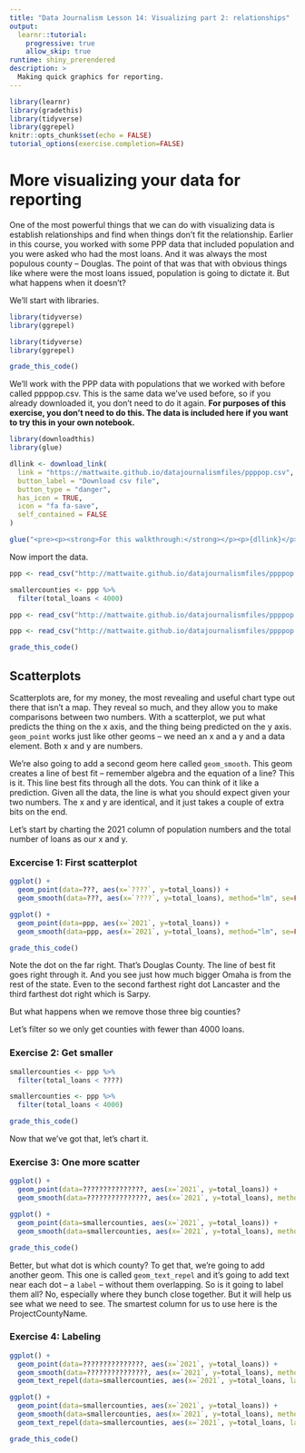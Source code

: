```yaml
---
title: "Data Journalism Lesson 14: Visualizing part 2: relationships"
output: 
  learnr::tutorial:
    progressive: true
    allow_skip: true
runtime: shiny_prerendered
description: >
  Making quick graphics for reporting.
---
```

```r
library(learnr)
library(gradethis)
library(tidyverse)
library(ggrepel)
knitr::opts_chunk$set(echo = FALSE)
tutorial_options(exercise.completion=FALSE)
```

# More visualizing your data for reporting

One of the most powerful things that we can do with visualizing data is establish relationships and find when things don't fit the relationship. Earlier in this course, you worked with some PPP data that included population and you were asked who had the most loans. And it was always the most populous county -- Douglas. The point of that was that with obvious things like where were the most loans issued, population is going to dictate it. But what happens when it doesn't? 

We'll start with libraries. 

```r
library(tidyverse)
library(ggrepel)
```
```r
library(tidyverse)
library(ggrepel)
```
```r
grade_this_code()
```

We'll work with the PPP data with populations that we worked with before called ppppop.csv. This is the same data we've used before, so if you already downloaded it, you don't need to do it again. **For purposes of this exercise, you don't need to do this. The data is included here if you want to try this in your own notebook.**

```r
library(downloadthis)
library(glue)

dllink <- download_link(
  link = "https://mattwaite.github.io/datajournalismfiles/ppppop.csv",
  button_label = "Download csv file",
  button_type = "danger",
  has_icon = TRUE,
  icon = "fa fa-save",
  self_contained = FALSE
)

glue("<pre><p><strong>For this walkthrough:</strong></p><p>{dllink}</p></pre>")

```

Now import the data.

```r
ppp <- read_csv("http://mattwaite.github.io/datajournalismfiles/ppppop.csv")

smallercounties <- ppp %>%
  filter(total_loans < 4000)
```
```r
ppp <- read_csv("http://mattwaite.github.io/datajournalismfiles/ppppop.csv")
```
```r
ppp <- read_csv("http://mattwaite.github.io/datajournalismfiles/ppppop.csv")
```
```r
grade_this_code()
```

## Scatterplots

Scatterplots are, for my money, the most revealing and useful chart type out there that isn't a map. They reveal so much, and they allow you to make comparisons between two numbers. With a scatterplot, we put what predicts the thing on the x axis, and the thing being predicted on the y axis. `geom_point` works just like other geoms -- we need an x and a y and a data element. Both x and y  are numbers. 

We're also going to add a second geom here called `geom_smooth`. This geom creates a line of best fit -- remember algebra and the equation of a line? This is it. This line best fits through all the dots. You can think of it like a prediction. Given all the data, the line is what you should expect given your two numbers. The x and y are identical, and it just takes a couple of extra bits on the end. 

Let's start by charting the 2021 column of population numbers and the total number of loans as our x and y.  

### Excercise 1: First scatterplot

```r
ggplot() + 
  geom_point(data=???, aes(x=`????`, y=total_loans)) + 
  geom_smooth(data=???, aes(x=`????`, y=total_loans), method="lm", se=FALSE)
```
```r
ggplot() + 
  geom_point(data=ppp, aes(x=`2021`, y=total_loans)) + 
  geom_smooth(data=ppp, aes(x=`2021`, y=total_loans), method="lm", se=FALSE)
```
```r
grade_this_code()
```

Note the dot on the far right. That's Douglas County. The line of best fit goes right through it. And you see just how much bigger Omaha is from the rest of the state. Even to the second farthest right dot Lancaster and the third farthest dot right which is Sarpy. 

But what happens when we remove those three big counties? 

Let's filter so we only get counties with fewer than 4000 loans.

### Exercise 2: Get smaller

```r
smallercounties <- ppp %>%
  filter(total_loans < ????)
```
```r
smallercounties <- ppp %>%
  filter(total_loans < 4000)
```
```r
grade_this_code()
```

Now that we've got that, let's chart it.

### Exercise 3: One more scatter

```r
ggplot() + 
  geom_point(data=???????????????, aes(x=`2021`, y=total_loans)) + 
  geom_smooth(data=???????????????, aes(x=`2021`, y=total_loans), method="lm", se=FALSE)
```
```r
ggplot() + 
  geom_point(data=smallercounties, aes(x=`2021`, y=total_loans)) + 
  geom_smooth(data=smallercounties, aes(x=`2021`, y=total_loans), method="lm", se=FALSE)
```
```r
grade_this_code()
```

Better, but what dot is which county? To get that, we're going to add another geom. This one is called `geom_text_repel` and it's going to add text near each dot -- a `label` -- without them overlapping. So is it going to label them all? No, especially where they bunch close together. But it will help us see what we need to see. The smartest column for us to use here is the ProjectCountyName.

### Exercise 4: Labeling

```r
ggplot() + 
  geom_point(data=???????????????, aes(x=`2021`, y=total_loans)) + 
  geom_smooth(data=???????????????, aes(x=`2021`, y=total_loans), method="lm", se=FALSE) +
  geom_text_repel(data=smallercounties, aes(x=`2021`, y=total_loans, label=???????????????))
```
```r
ggplot() + 
  geom_point(data=smallercounties, aes(x=`2021`, y=total_loans)) + 
  geom_smooth(data=smallercounties, aes(x=`2021`, y=total_loans), method="lm", se=FALSE) +
  geom_text_repel(data=smallercounties, aes(x=`2021`, y=total_loans, label=ProjectCountyName))
```
```r
grade_this_code()
```
